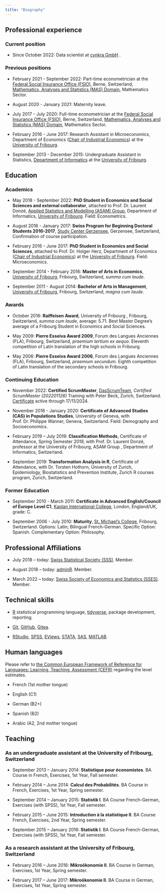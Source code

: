 ```yaml
---
title: "Biography"
---
```

## Professional experience

### Current position

- Since October 2022: Data scientist at [cynkra GmbH](https://www.cynkra.com) .

### Previous positions

- February 2021 - September 2022: Part-time econometrician at the [Federal Social Insurance Office (FSIO)](https://www.bsv.admin.ch/bsv/en/home.html), Berne, Switzerland, [Mathematics, Analyses and Statistics (MAS) Domain](https://www.bsv.admin.ch/bsv/en/home/fsio/organisation/mas.html), Mathematics Sector.

- August 2020 - January 2021: Maternity leave.

- July 2017 - July 2020: Full-time econometrician at the [Federal Social Insurance Office (FSIO)](https://www.bsv.admin.ch/bsv/en/home.html), Berne, Switzerland, [Mathematics, Analyses and Statistics (MAS) Domain](https://www.bsv.admin.ch/bsv/en/home/fsio/organisation/mas.html), Mathematics Sector.

- February 2016 - June 2017: Research Assistant in Microeconomics, Department of Economics ([Chair of Industrial Economics](https://www.unifr.ch/industrie/en/)) at the [University of Fribourg](https://www.unifr.ch/home/en/).

- September 2013 - December 2015: Undergraduate Assistant in Statistics, [Department of Informatics](https://www.unifr.ch/inf/en/) at the [University of Fribourg](https://www.unifr.ch/home/en/). 


## Education

### Academics

- May 2018 - September 2022: **PhD Student in Economics and Social Sciences and external collaborator**, attached to Prof. Dr. Laurent Donzé, [Applied Statistics and Modelling (ASAM) Group](https://www.unifr.ch/inf/asam/en/), Department of Informatics, [University of Fribourg](https://www.unifr.ch/home/en/). Field: Econometrics.

- August 2016 - January 2017: **Swiss Program for Beginning Doctoral Students 2016-2017**, [Study Center Gerzensee](http://www.szgerzensee.ch/courses/swiss-program-for-beginning-doctoral-students-in-economics), Gerzensee, Switzerland, Confirmation of course participation.

- February 2016 - June 2017: **PhD Student in Economics and Social Sciences**, attached to Prof. Dr. Holger Herz, Department of Economics ([Chair of Industrial Economics](https://www.unifr.ch/industrie/en/)) at the [University of Fribourg](https://www.unifr.ch/home/en/). Field: Microeconomics.

- September 2014 - February 2016: **Master of Arts in Economics**, [University of Fribourg](https://www.unifr.ch/home/en/), Fribourg, Switzerland,
*summa cum laude*.

-  September 2011 - August 2014: **Bachelor of Arts in Management**, [University of Fribourg](https://www.unifr.ch/home/en/), Fribourg, Switzerland, *magna cum laude*.

 
### Awards

- October 2016: **Raiffeisen Award**, University of Fribourg , Fribourg, Switzerland, *summa cum laude*, average: 5.71. Best Master Degree’s average of a Fribourg Student in Economics and Social Sciences.

- May 2009: **Pierre Esseiva Award 2009**, Forum des Langues Anciennes (FLA), Fribourg, Switzerland, *praemium tertium ex aequo*. Eleventh competition of Latin translation of the high schools in Fribourg.

- May 2006: **Pierre Esseiva Award 2006**, Forum des Langues Anciennes (FLA), Fribourg, Switzerland, *praemium secundum*. Eighth competition of Latin translation of the secondary schools in Fribourg.

### Continuing Education

- November 2022: **Certified ScrumMaster**, [DasScrumTeam](http://www.dasscrumteam.com/en), *Certified ScrumMaster (202201126)* Training with Peter Beck, Zurich, Switzerland. [Certificate](https://certification.scrumalliance.org/accounts/1446608-layal-christine/certifications/1689119-csm) active through 17/11/2024.

- November 2018 - January 2020: **Certificate of Advanced Studies (CAS) in Populations Studies**, University of Geneva, with Prof. Dr. Philippe Wanner, Geneva, Switzerland. Field: Demography and Socioeconomics.

- February 2019 – July 2019: **Classification Methods**, Certificate of Attendance, Spring Semester 2019, with Prof. Dr. Laurent Donzé, professor at the University of Fribourg, ASAM
Group , Department of Informatics, Switzerland. 

- September 2019: **Transformation Analysis in R**, Certificate of Attendance, with Dr. Torsten Hothorn, University of Zurich, Epidemiology, Biostatistics and Prevention Institute, Zurich R courses program, Zurich, Switzerland.


### Former Education

- September 2010 - March 2011: **Certificate in Advanced English/Council of Europe Level C1**, [Kaplan International College](http://www.kaplaninternational.com/fr/royaume-uni/londres/ecole-anglais-covent-garden), London, England/UK, grade: C.

- September 2006 - July 2010: **Maturity**, [St. Michael’s College](http://www.csmfr.ch/www/Bienvenue-au-College-St-Michel), Fribourg, Switzerland. Options: Latin; Bilingual French-German. Specific Option: Spanish. Complementary Option: Philosophy.

## Professional Affiliations

- July 2018 – today:  [Swiss Statistical Society (SSS)](http://www.stat.ch/en/). Member.

- August 2018 – today: [adminR](http://www.meetup.com/fr-FR/adminR/). Member.

- March 2022 – today: [Swiss Society of Economics and Statistics (SSES)](http://www.sgvs.ch/news). Member.

## Technical skills

- [R](https://www.r-project.org) statistical programming language, [tidyverse](https://www.tidyverse.org), package development, reporting.

- [Git](https://git-scm.com), [GitHub](https://github.com), [Gitea](https://about.gitea.com).

- [RStudio](https://posit.co), [SPSS](https://www.ibm.com/products/spss-statistics), [EViews](https://www.eviews.com/home.html),  [STATA](https://www.stata.com), [SAS](https://www.sas.com/de_ch/home.html), [MATLAB](https://ch.mathworks.com/products/matlab.html).

## Human languages

Please refer to [the Common European Framework of Reference for Languages: Learning, Teaching, Assessment (CEFR)](https://www.coe.int/en/web/portfolio/self-assessment-grid) regarding the level estimates.

- French (1st mother tongue)

- English (C1)

- German (B2+)

- Spanish (B2)

- Arabic (A2, 2nd mother tongue)

## Teaching

### As an undergraduate assistant at the University of Fribourg, Switzerland

- September 2013 – January 2014: **Statistique pour économistes**. BA Course in French, Exercises, 1st Year, Fall semester.

- February 2014 – June 2014: **Calcul des Probabilités**. BA Course in French, Exercises, 1st Year, Spring semester.

- September 2014 – January 2015: **Statistik I**. BA Course French-German, Exercises (with SPSS), 1st Year, Fall semester.

- February 2015 – June 2015: **Introduction à la statistique II**. BA Course French, Exercises, 2nd Year, Spring semester.

- September 2015 – January 2016: **Statistik I**. BA Course French-German, Exercises (with SPSS), 1st Year, Fall semester.

### As a research assistant at the University of Fribourg, Switzerland

- February 2016 – June 2016: **Mikroökonomie II**. BA Course in German, Exercises, 1st Year, Spring semester.

- February 2017 – June 2017: **Mikroökonomie II**. BA Course in German, Exercises, 1st Year, Spring semester.

